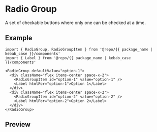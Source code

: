 
<Meta of={Stories} />

# Radio Group

A set of checkable buttons where only one can be checked at a time.

## Example

```tsx
import { RadioGroup, RadioGroupItem } from '@repo/{{ package_name | kebab_case }}/components'
import { Label } from '@repo/{{ package_name | kebab_case }}/components'

<RadioGroup defaultValue="option-1">
  <div className="flex items-center space-x-2">
    <RadioGroupItem id="option-1" value="option-1" />
    <Label htmlFor="option-1">Option 1</Label>
  </div>
  <div className="flex items-center space-x-2">
    <RadioGroupItem id="option-2" value="option-2" />
    <Label htmlFor="option-2">Option 2</Label>
  </div>
</RadioGroup>
```

## Preview

<Primary />
